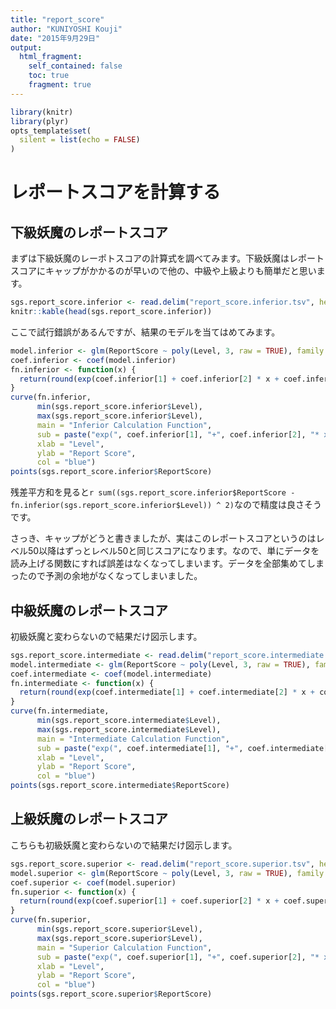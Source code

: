 ```yaml
---
title: "report_score"
author: "KUNIYOSHI Kouji"
date: "2015年9月29日"
output:
  html_fragment:
    self_contained: false
    toc: true
    fragment: true
---
```


``` r
library(knitr)
library(plyr)
opts_template$set(
  silent = list(echo = FALSE)
)
```

レポートスコアを計算する
========================

下級妖魔のレポートスコア
------------------------

まずは下級妖魔のレーポトスコアの計算式を調べてみます。下級妖魔はレポートスコアにキャップがかかるのが早いので他の、中級や上級よりも簡単だと思います。

``` r
sgs.report_score.inferior <- read.delim("report_score.inferior.tsv", header = TRUE)
knitr::kable(head(sgs.report_score.inferior))
```

ここで試行錯誤があるんですが、結果のモデルを当てはめてみます。

``` r
model.inferior <- glm(ReportScore ~ poly(Level, 3, raw = TRUE), family = poisson, data = sgs.report_score.inferior)
coef.inferior <- coef(model.inferior)
fn.inferior <- function(x) {
  return(round(exp(coef.inferior[1] + coef.inferior[2] * x + coef.inferior[3] * x ^ 2 + coef.inferior[4] * x ^ 3)))
}
curve(fn.inferior,
      min(sgs.report_score.inferior$Level),
      max(sgs.report_score.inferior$Level),
      main = "Inferior Calculation Function",
      sub = paste("exp(", coef.inferior[1], "+", coef.inferior[2], "* x", coef.inferior[3], "* x ^ 2", coef.inferior[4], "* x ^ 3", ")"),
      xlab = "Level",
      ylab = "Report Score",
      col = "blue")
points(sgs.report_score.inferior$ReportScore)
```

残差平方和を見ると`r sum((sgs.report_score.inferior$ReportScore - fn.inferior(sgs.report_score.inferior$Level)) ^ 2)`なので精度は良さそうです。

さっき、キャップがどうと書きましたが、実はこのレポートスコアというのはレベル50以降はずっとレベル50と同じスコアになります。なので、単にデータを読み上げる関数にすれば誤差はなくなってしまいます。データを全部集めてしまったので予測の余地がなくなってしまいました。

中級妖魔のレポートスコア
------------------------

初級妖魔と変わらないので結果だけ図示します。

``` r
sgs.report_score.intermediate <- read.delim("report_score.intermediate.tsv", header = TRUE)
model.intermediate <- glm(ReportScore ~ poly(Level, 3, raw = TRUE), family = poisson, data = sgs.report_score.intermediate)
coef.intermediate <- coef(model.intermediate)
fn.intermediate <- function(x) {
  return(round(exp(coef.intermediate[1] + coef.intermediate[2] * x + coef.intermediate[3] * x ^ 2 + coef.intermediate[4] * x ^ 3)))
}
curve(fn.intermediate,
      min(sgs.report_score.intermediate$Level),
      max(sgs.report_score.intermediate$Level),
      main = "Intermediate Calculation Function",
      sub = paste("exp(", coef.intermediate[1], "+", coef.intermediate[2], "* x", coef.intermediate[3], "* x ^ 2", coef.intermediate[4], "* x ^ 3", ")"),
      xlab = "Level",
      ylab = "Report Score",
      col = "blue")
points(sgs.report_score.intermediate$ReportScore)
```

上級妖魔のレポートスコア
------------------------

こちらも初級妖魔と変わらないので結果だけ図示します。

``` r
sgs.report_score.superior <- read.delim("report_score.superior.tsv", header = TRUE)
model.superior <- glm(ReportScore ~ poly(Level, 3, raw = TRUE), family = poisson, data = sgs.report_score.superior)
coef.superior <- coef(model.superior)
fn.superior <- function(x) {
  return(round(exp(coef.superior[1] + coef.superior[2] * x + coef.superior[3] * x ^ 2 + coef.superior[4] * x ^ 3)))
}
curve(fn.superior,
      min(sgs.report_score.superior$Level),
      max(sgs.report_score.superior$Level),
      main = "Superior Calculation Function",
      sub = paste("exp(", coef.superior[1], "+", coef.superior[2], "* x", coef.superior[3], "* x ^ 2", coef.superior[4], "* x ^ 3", ")"),
      xlab = "Level",
      ylab = "Report Score",
      col = "blue")
points(sgs.report_score.superior$ReportScore)
```
